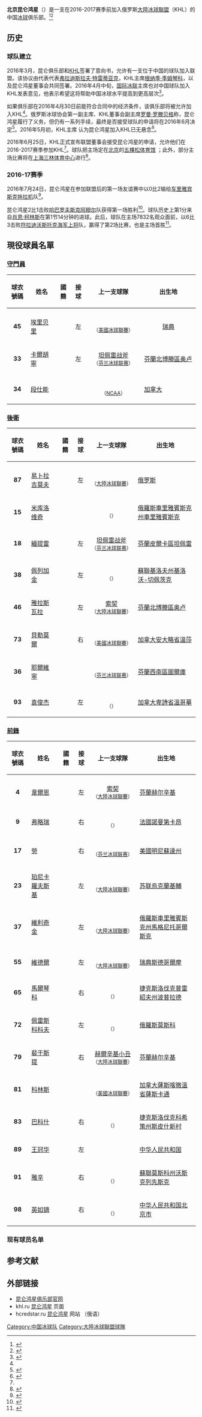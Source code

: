 {{Infobox KHL team
| team       = 北京昆仑鸿星
| color      = #F20D2F
| color text = #FFFFFF
| current    = 
| image      = [[File:HC_Kunlun_Red_Star_logo.png|220px]]
| name2      = '''HC Kunlun Red Star'''
| nickname   = 
| founded    = 2016年
| folded     =
| based_in   = [[北京|北京]]
| arena      = [[上海三林体育馆|上海三林体育馆]]
| capacity   = 5,000
| league     = '''[[大陸冰球聯盟|大陸冰球聯盟]]''' 2016–''現在''
| division   = 
| conference = 
| team_color = 红、白<br />{{Color box|red|border=darkgray}} {{Color box|white|border=darkgray}}
| uniform    = 
| owner      = 
| gm         = Mike Keenan（兼任）
| head_coach = Mike Keenan
| captain    = Alexei Ponikarovsky
| honors     =
| affiliates = 
| website    = {{URL|http://hcredstar.ru}}
}}

'''北京昆仑鸿星'''（{{lang|en|'''HC Kunlun Red Star'''}}）是一支在2016-2017赛季前加入俄罗斯[[大陸冰球聯盟|大陸冰球聯盟]]（KHL）的中国[[冰球|冰球]]俱乐部。<ref name="khl">{{Cite web|url=http://en.khl.ru/news/2016/03/17/242215.html|title=KHL and RIHF sign a Protocol of Intention with a Chinese Club|accessdate=25 March 2016|date=17 March 2016|publisher=Kontinental Hockey League|archive-date=2016-07-28|archive-url=https://web.archive.org/web/20160728221136/http://en.khl.ru/news/2016/03/17/242215.html|dead-url=no}}</ref><ref name="rsk">{{Cite web|url=http://en.khl.ru/news/2016/06/25/308626.html|title=It's Official! Kunlun Red Star joins the KHL|accessdate=25 June 2016|date=25 June 2016|publisher=[[Kontinental_Hockey_League|Kontinental Hockey League]]|archive-date=2016-09-03|archive-url=https://web.archive.org/web/20160903203251/http://en.khl.ru/news/2016/06/25/308626.html|dead-url=no}}</ref>

== 历史 ==
=== 球队建立 ===
2016年3月，昆仑俱乐部和[[KHL|KHL]]签署了意向书，允许有一支位于中国的球队加入联盟。该协议由代表{{Link-en|俄罗斯冰球联合会|Russian Ice Hockey Federation|俄罗斯冰球联合会}}代表[[弗拉迪斯拉夫·特雷蒂亚克|弗拉迪斯拉夫·特雷蒂亚克]]，KHL主席[[根纳季·季姆琴科|根纳季·季姆琴科]]，以及昆仑鸿星董事会共同签署。2016年4月中旬，[[国际冰球联合会|国际冰联]]主席{{Link-en|勒内·法泽尔|René Fasel|勒内·法泽尔}}也对中国球队加入KHL发表意见，他表示希望这将帮助中国冰球水平提高到更高层次<ref>{{Cite web|url=http://www.allhockey.ru/news/show/254961-Fazel_ya_byl_by_schastliv_esli_by_russkie_pomogli_kitajcam_v_razvitii_hokkeya|title=Фазель: я был бы счастлив, если бы русские помогли китайцам в развитии хоккея|accessdate=16 April 2016|date=16 April 2016|language=ru|archive-date=2016-10-25|archive-url=https://web.archive.org/web/20161025032219/http://www.allhockey.ru/news/show/254961-Fazel_ya_byl_by_schastliv_esli_by_russkie_pomogli_kitajcam_v_razvitii_hokkeya|dead-url=yes}}</ref>。

如果俱乐部在2016年4月30日前能符合合同中的经济条件，该俱乐部将被允许加入KHL<ref name="khl"/>。俄罗斯冰球协会第一副主席、KHL董事会副主席[[罗曼·罗滕贝格|罗曼·罗滕贝格]]称，昆仑鸿星履行了义务，但仍有一系列手续，最终是否接受球队的申请将在2016年6月决定<ref>{{Cite news|url=http://sportacentrs.com/hokejs/khl/01052016-kinas_klubs_iesniedz_oficialu_pieteikumu_|title=Ķīnas klubs iesniedz oficiālu pieteikumu dalībai KHL|date=1 May 2016|publisher=sportacentrs.com|language=lv|accessdate=2016-09-07|archive-date=2016-10-26|archive-url=https://web.archive.org/web/20161026170703/http://sportacentrs.com/hokejs/khl/01052016-kinas_klubs_iesniedz_oficialu_pieteikumu_|dead-url=no}}</ref>。2016年5月初，KHL主席 {{Link-en|德米特里·切尔内申科|Dmitry Chernyshenko|德米特里·切尔内申科}}认为昆仑鸿星加入KHL已无悬念<ref>{{Cite web|url=http://rsport.ru/interview/20160506/919559997.html|title=Чернышенко: недостатка в ярких звездах с уходом Радулова, Зайцева у КХЛ не возникнет|accessdate=7 May 2016|date=6 May 2016|language=ru|archive-date=2016-08-08|archive-url=https://web.archive.org/web/20160808004105/http://rsport.ru/interview/20160506/919559997.html|dead-url=yes}}</ref>。

2016年6月25日，KHL正式宣布联盟董事会接受昆仑鸿星的申请，允许他们在2016-2017赛季参加KHL<ref name="rsk"/>。球队把主场定在[[北京|北京]]的[[五棵松体育馆|五棵松体育馆]] ；此外，部分主场比赛将在[[上海|上海]][[三林体育中心|三林体育中心]]进行<ref>{{Cite web|url=http://www.hockeysverige.se/2016/08/15/nya-khl-laget-kommer-spela-flera-matcher-i-shanghai/|title=Nya KHL-laget kommer spela flera matcher i Shanghai|accessdate=August 18, 2016|date=August 15, 2016|language=sv|archive-date=2016-08-17|archive-url=https://web.archive.org/web/20160817175206/http://www.hockeysverige.se/2016/08/15/nya-khl-laget-kommer-spela-flera-matcher-i-shanghai/|dead-url=no}}</ref>。

=== 2016-17赛季 ===
2016年7月24日，昆仑鸿星在参加联盟后的第一场友谊赛中以0比2输给[[车里雅宾斯克拖拉机|车里雅宾斯克拖拉机]]队<ref>{{Cite web|url=http://rsport.ru/hockey/20160724/997867623.html|title=Гатиятулин: "Куньлунь" уже в первой игре показал, что в КХЛ они не мальчики для битья|accessdate=July 24, 2016|date=July 24, 2016|publisher=www.rsport.ru|archive-date=2016-09-16|archive-url=https://web.archive.org/web/20160916083816/http://rsport.ru/hockey/20160724/997867623.html|dead-url=no}}</ref>。

昆仑鸿星2比1击败[[哈巴罗夫斯克阿穆尔|哈巴罗夫斯克阿穆尔]]队获得第一场胜利<ref>{{Cite web|url=http://en.khl.ru/news/2016/09/01/317471.html|title=Red Star shines bright on debut|accessdate=September 3, 2016|date=September 1, 2016|publisher=http://en.khl.ru/|archive-date=2016-09-04|archive-url=https://web.archive.org/web/20160904232708/http://en.khl.ru/news/2016/09/01/317471.html|dead-url=no}}</ref>。球队历史上第1分来自[[肖恩·柯林斯|肖恩·柯林斯]]在第1节14分钟的进球。此后，球队在主场7832名观众面前，以6比3击败[[符拉迪沃斯托克海军上将|符拉迪沃斯托克海军上将]]队，赢得了第2场比赛，也是主场首胜<ref>{{Cite web|url=http://en.khl.ru/game/405/49590/protocol/|title=Box score, Kunlun-Admiral|date=September 5, 2016|accessdate=2016-09-07|archive-date=2016-09-08|archive-url=https://web.archive.org/web/20160908034040/http://en.khl.ru/game/405/49590/protocol/|dead-url=no}}</ref>。

== 現役球員名單 ==
=== [[守門員|守門員]] ===
{| class=bgcolor="#f7f8ff" cellpadding="3" cellspacing="1" border="1" style="font-size: 100%; text-align: center; border: gray solid 1px; border-collapse: collapse;"
|- bgcolor="#BF2F38" style="color: #ffffff"
!width=100px|球衣號碼
!width=200px|姓名
!width=50px|國籍
!width=50px|接球
!width=350px|上一支球隊
!width=500px|出生地
|-

|- bgcolor="#ffffff"
|align=center|'''45'''
|[[马格努斯•埃里贝里|埃里贝里]]
|align=center| {{flagicon|Sweden}}
|align=center|左
|align=center|{{link-en|NHL纽约游骑兵队|New York Rangers|d=NHL纽约游骑兵队}}<br><small>（[[美國冰球聯盟|美國冰球聯賽]]）</small>
|align=center|[[瑞典|瑞典]]
|- bgcolor="#ffffff"
|align=center|'''33'''
|[[托米·卡爾胡寧|卡爾胡寧]]
|align=center| {{flagicon|Finland}}
|align=center|左
|align=center|[[坦佩雷战斧|坦佩雷战斧]]<br><small>（[[芬兰冰球联赛|芬兰冰球联赛]]）</small>
|[[芬蘭|芬蘭]][[北博滕區|北博滕區]][[奥卢|奥卢]]

|- bgcolor="#ffffff"
|align=center|'''34'''
|[[段仕能|段仕能]]
|align=center| {{flagicon|Canada}}
|align=center|
|align=center|{{link-ru|北密歇根大学|北密歇根大学)|d=北密歇根大学}}<br><small>（[[NCAA|NCAA]]）</small>
|[[加拿大|加拿大]]

|}

=== [[後衛|後衛]] ===
{| class=bgcolor="#f7f8ff" cellpadding="3" cellspacing="1" border="1" style="font-size: 100%; text-align: center; border: gray solid 1px; border-collapse: collapse;"
|- bgcolor="#BF2F38" style="color: #ffffff"
!width=100px|球衣號碼
!width=200px|姓名
!width=50px|國籍
!width=50px|接球
!width=350px|上一支球隊
!width=500px|出生地
|-

|- bgcolor="#ffffff"
|align=center|'''87'''
|[[里纳特•易卜拉吉莫夫|易卜拉吉莫夫]]
|align=center| {{flagicon|Kazakhstan|Russia}}
|align=center|左
|align=center|{{link-ru|索契队|Лада (хоккейный клуб)|d=索契队}}<br><small>（[[大陸冰球聯賽|大陸冰球聯賽]]）</small>
|[[俄罗斯|俄罗斯]]

|- bgcolor="#ffffff"
|align=center|'''15'''
|[[亚历山大·米库洛维奇|米库洛维奇]]
|align=center| {{flagicon|Russia}}
|align=center|
|align=center|{{link-en|尼亞加拉冰狗冰球俱樂部|Niagara IceDogs|尼亞加拉冰狗}}<br><small>（{{link-en|安大略冰球聯賽|Ontario hockey League}}）</small>
|[[俄羅斯|俄羅斯]][[車里雅賓斯克州|車里雅賓斯克州]][[車里雅賓斯克|車里雅賓斯克]]

|- bgcolor="#ffffff"
|align=center|'''18'''
|[[圖烏卡·緬提雷|緬提雷]]
|align=center| {{flagicon|Finland}}
|align=center|左
|align=center|[[坦佩雷战斧|坦佩雷战斧]]<br><small>（[[芬兰冰球联赛|芬兰冰球联赛]]）</small>
|[[芬蘭|芬蘭]][[皮爾卡區|皮爾卡區]][[坦佩雷|坦佩雷]]

|- bgcolor="#ffffff"
|align=center|'''38'''
|[[謝爾蓋·佩列加金|佩列加金]]
|align=center| {{flagicon|Russia}}
|align=center|左
|align=center|{{link-cs|霍穆托夫海盜冰球俱樂部|Piráti Chomutov|d=霍穆托夫海盜}}<br><small>（{{link-cs|捷克冰球超級聯賽|Extraliga ledního hokeje}}）</small>
|[[蘇聯|蘇聯]][[基洛夫州|基洛夫州]][[基洛沃-切佩茨克|基洛沃-切佩茨克]]

|- bgcolor="#ffffff"
|align=center|'''46'''
|[[雅涅·雅拉斯瓦拉|雅拉斯瓦拉]]
|align=center| {{flagicon|Finland}}
|align=center|左
|align=center|[[索契冰球俱樂部|索契]]<br><small>（[[大陸冰球聯賽|大陸冰球聯賽]]）</small>
|[[芬蘭|芬蘭]][[北博滕區|北博滕區]][[奥卢|奥卢]]

|- bgcolor="#ffffff"
|align=center|'''73'''
|[[布莱特·貝勒莫爾|貝勒莫爾]]
|align=center| {{flagicon|Canada}}
|align=center|右
|align=center|{{link-en|普羅維登斯棕熊冰球俱樂部|Providence Bruins|d=普羅維登斯棕熊}}<br><small>（[[美國冰球聯盟|美國冰球聯賽]]）</small>
|[[加拿大|加拿大]][[安大略省|安大略省]][[溫莎_(伯克郡)|溫莎]]

|- bgcolor="#ffffff"
|align=center|'''36'''
|[[尤納斯·耶爾維寧|耶爾維寧]]
|align=center| {{flagicon|Finland}}
|align=center|
|align=center| {{link-fi|赫爾辛基戰友冰球俱樂部|HIFK Hockey|d=赫爾辛基戰友}}<br><small>（[[芬兰冰球联赛|芬兰冰球联赛]]）</small>
|[[芬蘭|芬蘭]][[西南芬蘭區|西南區]][[圖爾庫|圖爾庫]]

|- bgcolor="#ffffff"
|align=center|'''93'''
|[[袁俊杰|袁俊杰]]
|align=center| {{flagicon|China}}<br>{{flagicon|Canada}}
|align=center|左 
|align=center| {{link-en|愛達荷虹鱒魚冰球俱樂部|Idaho Steelheads|愛達荷虹鱒魚}}<br><small>（{{link-en|美國東海岸冰球聯賽|ECHL}}）</small>
|[[加拿大|加拿大]][[卑詩省|卑詩省]][[溫哥華|溫哥華]]

|}

=== [[前鋒_(冰球)|前鋒]] ===
{| class=bgcolor="#f7f8ff" cellpadding="3" cellspacing="1" border="1" style="font-size: 100%; text-align: center; border: gray solid 1px; border-collapse: collapse;"
|- bgcolor="#BF2F38" style="color: #ffffff"
!width=100px|球衣號碼
!width=200px|姓名
!width=50px|國籍
!width=50px|接球
!width=350px|上一支球隊
!width=500px|出生地
|-

|- bgcolor="#ffffff"
|align=center|'''4'''
|[[馬克斯·韋爾恩|韋爾恩]]
|align=center| {{flagicon|Finland}}
|align=center|左
|align=center|[[索契冰球俱樂部|索契]]<br><small>（[[大陸冰球聯賽|大陸冰球聯賽]]）</small>
|[[芬蘭|芬蘭]][[赫尔辛基|赫尔辛基]]

|- bgcolor="#ffffff"
|align=center|'''9'''
|[[達米恩·弗略瑞|弗略瑞]]
|align=center| {{flagicon|France}}
|align=center|右
|align=center|{{link-de|施維寧恩飛翼冰球俱樂部|Schwenninger Wild Wings|施維寧恩飛翼}}<br><small>（{{link-de|德國冰球甲級聯賽|Deutsche Eishockey Liga}}）</small>
|[[法國|法國]][[諾曼第大區|諾曼第]][[卡昂|卡昂]]

|- bgcolor="#ffffff"
|align=center|'''17'''
|[[查德·勞|勞]]
|align=center| {{flagicon|USA}}
|align=center|右
|align=center|{{link-fi|塞馬冰球俱樂部|Saimaan Pallo|d=塞馬冰球}}<br><small>（[[芬兰冰球联赛|芬兰冰球联赛]]）</small>
|[[美國|美國]][[明尼蘇達州|明尼蘇達州]]{{link-en|伊甸草原|Eden Prairie, Minnesota}}

|- bgcolor="#ffffff"
|align=center|'''23'''
|[[歐列克謝·沃洛迪米洛維奇·珀尼卡羅夫斯基|珀尼卡羅夫斯基]]
|align=center| {{flagicon|Ukraine}}<br>{{flagicon|Russia}}<br>{{flagicon|Canada}}
|align=center|左
|align=center|{{link-ru|聖彼得堡中央陸軍冰球俱樂部|СКА (хоккейный клуб)|d=聖彼得堡中央陸軍}}<br><small>（[[大陸冰球聯賽|大陸冰球聯賽]]）</small>
|[[苏联|苏联]][[烏克蘭加盟共和國|烏克蘭]][[基輔|基輔]]

|- bgcolor="#ffffff"
|align=center|'''37'''
|[[伊戈爾·維利奇金|維利奇金]]
|align=center| {{flagicon|Russia}}
|align=center|左
|align=center|{{link-ru|葉卡捷琳堡駕駛員冰球俱樂部|Автомобилист (хоккейный клуб)}|d=葉卡捷琳堡駕駛員}}<br><small>（[[大陸冰球聯賽|大陸冰球聯賽]]）</small>
|[[俄羅斯|俄羅斯]][[車里雅賓斯克州|車里雅賓斯克州]][[馬格尼托哥爾斯克|馬格尼托哥爾斯克]]

|- bgcolor="#ffffff"
|align=center|'''55'''
|[[林努斯·維德爾|維德爾]]
|align=center| {{flagicon|Sweden}}
|align=center|左
|align=center|{{link-ru|下諾夫哥羅德魚雷冰球俱樂部|Торпедо (хоккейный клуб, Нижний Новгород)|d=下諾夫哥羅德魚雷}}<br><small>（[[大陸冰球聯賽|大陸冰球聯賽]]）</small>
|[[瑞典|瑞典]][[斯德哥爾摩|斯德哥爾摩]]

|- bgcolor="#ffffff"
|align=center|'''65'''
|[[托馬什·馬爾琴科|馬爾琴科]]
|align=center| {{flagicon|Slovakia}}
|align=center|右
|align=center|{{link-cs|帕爾杜比采冰球俱樂部|HC Dynamo Pardubice|d=帕爾杜比采}}<br><small>（{{link-cs|捷克冰球超級聯賽|Extraliga ledního hokeje}}）</small>
|[[捷克斯洛伐克|捷克斯洛伐克]][[普雷紹夫州|普雷紹夫州]][[波普拉德|波普拉德]]

|- bgcolor="#ffffff"
|align=center|'''72'''
|[[瓦基姆·佩雷斯科科夫|佩雷斯科科夫]]
|align=center| {{flagicon|Russia}}
|align=center|左
|align=center| {{link-ru|契訶夫星冰球俱樂部|Звезда (хоккейный клуб, Чехов)|契訶夫星隊}}<br><small>（{{link-ru|俄羅斯冰球超級聯賽|Высшая хоккейная лига}}）</small>
|[[俄羅斯|俄羅斯]][[莫斯科|莫斯科]]

|- bgcolor="#ffffff"
|align=center|'''79'''
|[[艾圖·裴于斯提|裴于斯提]]
|align=center| {{flagicon|Finland}}
|align=center|右
|align=center|[[赫爾辛基小丑|赫爾辛基小丑]]<br><small>（[[大陸冰球聯賽|大陸冰球聯賽]]）</small>
|[[芬蘭|芬蘭]][[赫尔辛基|赫尔辛基]]

|- bgcolor="#ffffff"
|align=center|'''81'''
|[[蕭恩·科林斯_(加拿大冰球運動員)|科林斯]]
|align=center| {{flagicon|USA}}
|align=center|
|align=center| {{link-en|赫爾希熊冰球俱樂部|Hershey Bears|d=赫爾希熊}}<br><small>（[[美國冰球聯盟|美國冰球聯賽]]）</small>
|[[加拿大|加拿大]][[薩斯喀徹溫省|薩斯喀徹溫省]][[薩斯卡通|薩斯卡通]]

|- bgcolor="#ffffff"
|align=center|'''83'''
|[[馬丁·巴科什|巴科什]]
|align=center| {{flagicon|Slovakia}}
|align=center|右
|align=center|{{link-cs|利貝雷茨白虎冰球俱樂部|Bílí Tygři Liberec|d=利貝雷茨白虎}}<br><small>（{{link-cs|捷克冰球超級聯賽|Extraliga ledního hokeje}}）</small>
| [[捷克斯洛伐克|捷克斯洛伐克]][[科希策州|科希策州]][[斯皮什新村|斯皮什新村]]

|- bgcolor="#ffffff"
|align=center|'''89'''
|[[王冠华|王冠华]]
|align=center| {{flagicon|China}}<br>{{flagicon|USA}}
|align=center|左 
|align=center| 
|[[中华人民共和国|中华人民共和国]]

|- bgcolor="#ffffff"
|align=center|'''91'''
|[[歐列格·歐列格維奇·雅辛|雅辛]]
|align=center| {{flagicon|Russia}}
|align=center|右
|align=center|{{link-ru|秋明魯賓冰球俱樂部|Рубин (хоккейный клуб)|秋明魯賓}}<br><small>（{{link-ru|俄羅斯冰球超級聯賽|Высшая хоккейная лига}}）</small>
|[[蘇聯|蘇聯]][[莫斯科州|莫斯科州]][[沃斯克列先斯克|沃斯克列先斯克]]

|- bgcolor="#ffffff"
|align=center|'''98'''
|[[英如镝|英如镝]]
|align=center| {{flagicon|China}}<br>{{flagicon|USA}}
|align=center|右
|align=center| {{link-en|多倫多愛國者冰球俱樂部|Toronto Patriots|d=多倫多愛國者}}<br><small>（{{link-en|安大略青年冰球聯賽|Ontario Junior Hockey League}}）</small>
|[[中华人民共和国|中华人民共和国]][[北京市|北京市]]

|}

=== 现有球员名单 ===

== 参考文献 ==
{{Reflist|2}}

== 外部链接 ==
*[http://hcredstar.com/klhx/ 昆仑鸿星俱乐部官网]{{Wayback|url=http://hcredstar.com/klhx/ |date=20170523051036 }}
* khl.ru [http://cn.khl.ru/clubs/kunlun/ 昆仑鸿星]{{Wayback|url=http://cn.khl.ru/clubs/kunlun/ |date=20160908050515 }} 页面
* hcredstar.ru [http://hcredstar.ru/ 昆仑鸿星]{{Wayback|url=http://hcredstar.ru/ |date=20160912105928 }} 网站 （俄语）

{{大陸冰球聯盟}}
[[Category:中国冰球队|Category:中国冰球队]]
[[Category:大陸冰球聯盟球隊|Category:大陸冰球聯盟球隊]]